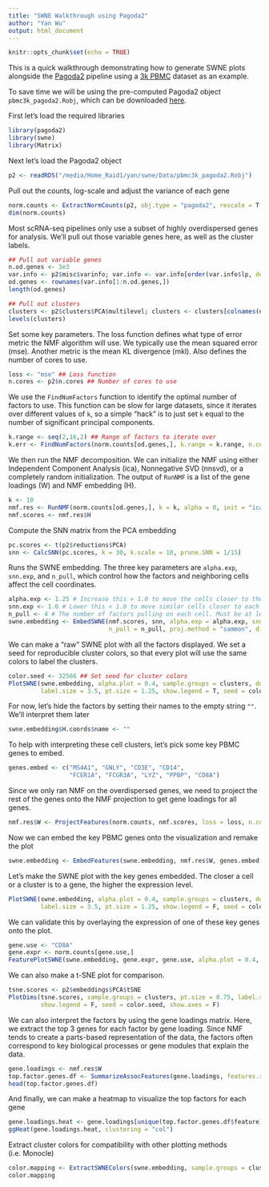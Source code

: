 ```yaml
---
title: "SWNE Walkthrough using Pagoda2"
author: "Yan Wu"
output: html_document
---
```


```r
knitr::opts_chunk$set(echo = TRUE)
```

This is a quick walkthrough demonstrating how to generate SWNE plots alongside the [Pagoda2](https://github.com/hms-dbmi/pagoda2) pipeline using a [3k PBMC](https://support.10xgenomics.com/single-cell-gene-expression/datasets/1.1.0/pbmc3k) dataset as an example.

To save time we will be using the pre-computed Pagoda2 object `pbmc3k_pagoda2.Robj`, which can be downloaded [here](ftp://genome-miner.ucsd.edu/swne_files/pbmc3k_pagoda2.Robj).


First let's load the required libraries
```r
library(pagoda2)
library(swne)
library(Matrix)
```


Next let's load the Pagoda2 object
```r
p2 <- readRDS("/media/Home_Raid1/yan/swne/Data/pbmc3k_pagoda2.Robj")
```


Pull out the counts, log-scale and adjust the variance of each gene
```r
norm.counts <- ExtractNormCounts(p2, obj.type = "pagoda2", rescale = T, rescale.method = "log", batch = NULL)
dim(norm.counts)
```


Most scRNA-seq pipelines only use a subset of highly overdispersed genes for analysis. We'll pull out those variable genes here, as well as the cluster labels.
```r
## Pull out variable genes
n.od.genes <- 3e3
var.info <- p2$misc$varinfo; var.info <- var.info[order(var.info$lp, decreasing = F),];
od.genes <- rownames(var.info[1:n.od.genes,])
length(od.genes)

## Pull out clusters
clusters <- p2$clusters$PCA$multilevel; clusters <- clusters[colnames(norm.counts)]
levels(clusters)
```


Set some key parameters. The loss function defines what type of error metric the NMF algorithm will use. We typically use the mean squared error (mse). Another metric is the mean KL divergence (mkl). Also defines the number of cores to use.
```r
loss <- "mse" ## Loss function
n.cores <- p2$n.cores ## Number of cores to use
```


We use the `FindNumFactors` function to identify the optimal number of factors to use. This function can be slow for large datasets, since it iterates over different values of `k`, so a simple "hack" is to just set `k` equal to the number of significant principal components.
```r
k.range <- seq(2,16,2) ## Range of factors to iterate over
k.err <- FindNumFactors(norm.counts[od.genes,], k.range = k.range, n.cores = n.cores, do.plot = T, loss = loss)
```


We then run the NMF decomposition. We can initialize the NMF using either Independent Component Analysis (ica), Nonnegative SVD (nnsvd), or a completely random initialization. The output of `RunNMF` is a list of the gene loadings (W) and NMF embedding (H).
```r
k <- 10
nmf.res <- RunNMF(norm.counts[od.genes,], k = k, alpha = 0, init = "ica", n.cores = n.cores, loss = loss)
nmf.scores <- nmf.res$H
```


Compute the SNN matrix from the PCA embedding
```r
pc.scores <- t(p2$reductions$PCA)
snn <- CalcSNN(pc.scores, k = 30, k.scale = 10, prune.SNN = 1/15)
```


Runs the SWNE embedding. The three key parameters are `alpha.exp`, `snn.exp`, and `n_pull`, which control how the factors and neighboring cells affect the cell coordinates.
```r
alpha.exp <- 1.25 # Increase this > 1.0 to move the cells closer to the factors. Values > 2 start to distort the data.
snn.exp <- 1.0 # Lower this < 1.0 to move similar cells closer to each other
n_pull <- 4 # The number of factors pulling on each cell. Must be at least 3.
swne.embedding <- EmbedSWNE(nmf.scores, snn, alpha.exp = alpha.exp, snn.exp = snn.exp,
                            n_pull = n_pull, proj.method = "sammon", dist.use = "cosine")
```


We can make a "raw" SWNE plot with all the factors displayed. We set a seed for reproducible cluster colors, so that every plot will use the same colors to label the clusters.
```r
color.seed <- 32566 ## Set seed for cluster colors
PlotSWNE(swne.embedding, alpha.plot = 0.4, sample.groups = clusters, do.label = T,
         label.size = 3.5, pt.size = 1.25, show.legend = T, seed = color.seed)
```

For now, let's hide the factors by setting their names to the empty string `""`. We'll interpret them later
```r
swne.embedding$H.coords$name <- ""
```


To help with interpreting these cell clusters, let's pick some key PBMC genes to embed.
```r
genes.embed <- c("MS4A1", "GNLY", "CD3E", "CD14",
                 "FCER1A", "FCGR3A", "LYZ", "PPBP", "CD8A")
```


Since we only ran NMF on the overdispersed genes, we need to project the rest of the genes onto the NMF projection to get gene loadings for all genes.
```r
nmf.res$W <- ProjectFeatures(norm.counts, nmf.scores, loss = loss, n.cores = n.cores)
```


Now we can embed the key PBMC genes onto the visualization and remake the plot
```r
swne.embedding <- EmbedFeatures(swne.embedding, nmf.res$W, genes.embed, n_pull = 4)
```


Let's make the SWNE plot with the key genes embedded. The closer a cell or a cluster is to a gene, the higher the expression level.
```r
PlotSWNE(swne.embedding, alpha.plot = 0.4, sample.groups = clusters, do.label = T,
         label.size = 3.5, pt.size = 1.25, show.legend = F, seed = color.seed)
```


We can validate this by overlaying the expression of one of these key genes onto the plot.
```r
gene.use <- "CD8A"
gene.expr <- norm.counts[gene.use,]
FeaturePlotSWNE(swne.embedding, gene.expr, gene.use, alpha.plot = 0.4, label.size = 3.5, pt.size = 1.25)
```


We can also make a t-SNE plot for comparison.
```r
tsne.scores <- p2$embeddings$PCA$tSNE
PlotDims(tsne.scores, sample.groups = clusters, pt.size = 0.75, label.size = 3.5, alpha = 0.3,
         show.legend = F, seed = color.seed, show.axes = F)
```


We can also interpret the factors by using the gene loadings matrix. Here, we extract the top 3 genes for each factor by gene loading. Since NMF tends to create a parts-based representation of the data, the factors often correspond to key biological processes or gene modules that explain the data.
```r
gene.loadings <- nmf.res$W
top.factor.genes.df <- SummarizeAssocFeatures(gene.loadings, features.return = 3)
head(top.factor.genes.df)
```


And finally, we can make a heatmap to visualize the top factors for each gene
```r
gene.loadings.heat <- gene.loadings[unique(top.factor.genes.df$feature),]
ggHeat(gene.loadings.heat, clustering = "col")
```

Extract cluster colors for compatibility with other plotting methods (i.e. Monocle)
```r
color.mapping <- ExtractSWNEColors(swne.embedding, sample.groups = clusters, seed = color.seed)
color.mapping
```
